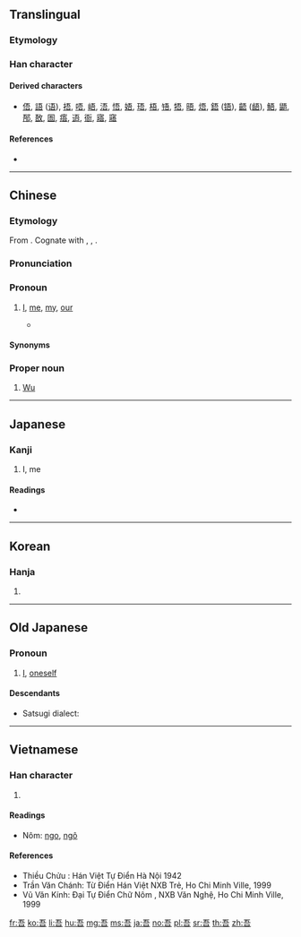 ==Translingual==
{{stroke order|strokes=7}}

===Etymology===
{{Han etyl}}
{{Han compound|ls=psc|口|五|c1=s|c2=p}}

===Han character===
{{Han char|rn=30|rad=口|as=04|sn=7|four=10601|canj=MMR|ids=⿱五口}}

====Derived characters====
* [[俉]], [[語]] ([[语]]), [[捂]], [[唔]], [[峿]], [[浯]], [[悟]], [[娪]], [[珸]], [[梧]], [[啎]], [[牾]], [[晤]], [[焐]], [[鋙]] ([[铻]]), [[齬]] ([[龉]]), [[鯃]], [[鼯]], [[郚]], [[敔]], [[圄]], [[痦]], [[逜]], [[衙]], [[寤]], [[窹]]

====References====
* {{Han ref|kx=0180.030|dkj=03379|dj=0398.020|hdz=10585.130|uh=543E|ud=21566|bh=A75E|bd=42846}}

----

==Chinese==
{{zh-forms}}

===Etymology===
From {{inh|zh|sit-pro|*ŋa}}. Cognate with {{zh-m|我}}, {{zh-m|俺}}, {{zh-m|𠊎}}.

===Pronunciation===
{{zh-pron
|m=wú
|ma=y
|c=ng4
|h=pfs=ǹg/ngâ
|mn=ngô͘
|w=3ngu,3hhngg
|mc=y
|oc=y
|cat=pron,pn}}

===Pronoun===
{{zh-pronoun}}

# {{lb|zh|literary|classical|dialectal|sort=wu2}} [[I]], [[me]], [[my]], [[our]]
#* {{zh-x|吾 觀 全 地球 之 社會，未 有 凌亂 ^舊金山 之 華人 者。|From all the societies '''I''' have seen in the world, there is no society as disorderly as the Chinese community in San Francisco.|ref=February 1904, {{w|Liang Qichao}}, "''[[:zh:s:新大陸遊記|Travel Notes of the New Continent]]''"|CL}}

====Synonyms====
{{zh-dial|我}}

===Proper noun===
{{zh-proper noun}}

# {{surname|lang=zh|sort=wu2}} [[Wu]]

----

==Japanese==

===Kanji===
{{ja-kanji|grade=|rs=口04}}

# I, me

====Readings====
* {{ja-readings|goon=[[ぐ]] (gu)|kanon=[[ご]] (go)|kun=[[われ]] (ware), [[わが]] (waga), [[あ]] (a)}}

----

==Korean==

===Hanja===
{{ko-hanja|hangeul=오|rv=o|mr=o}}

# {{defn|lang=ko|sort=口04}}

----

==Old Japanese==

===Pronoun===
{{head|ojp|pronoun|tr=wa|kana|わ}}

# [[I]], [[oneself]]

====Descendants====
* Satsugi dialect: {{m|und|おい|tr=oi}}

----

==Vietnamese==

===Han character===
{{vi-hantu|[[ngô]], [[ngo]]|rs=口04}}

# {{defn|lang=vi|sort=口04}}

====Readings====
* Nôm: [[ngo]], [[ngô]]

====References====
* Thiều Chửu : Hán Việt Tự Điển Hà Nội 1942
* Trần Văn Chánh: Từ Điển Hán Việt NXB Trẻ, Ho Chi Minh Ville, 1999
* Vũ Văn Kính: Đại Tự Điển Chữ Nôm , NXB Văn Nghệ, Ho Chi Minh Ville, 1999

[[fr:吾]]
[[ko:吾]]
[[li:吾]]
[[hu:吾]]
[[mg:吾]]
[[ms:吾]]
[[ja:吾]]
[[no:吾]]
[[pl:吾]]
[[sr:吾]]
[[th:吾]]
[[zh:吾]]